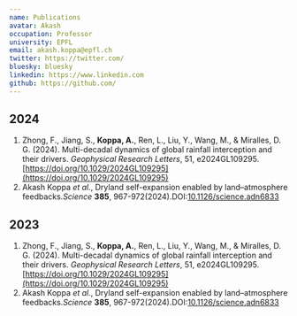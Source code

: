 ```yaml
---
name: Publications
avatar: Akash
occupation: Professor
university: EPFL
email: akash.koppa@epfl.ch
twitter: https://twitter.com/
bluesky: bluesky
linkedin: https://www.linkedin.com
github: https://github.com/
---
```


## 2024

1.  Zhong,  F., Jiang,  S., **Koppa,  A.**, Ren,  L., Liu,  Y., Wang,  M., & Miralles,  D. G. (2024). Multi-decadal dynamics of global rainfall interception and their drivers. _Geophysical Research Letters_, 51, e2024GL109295. [https://doi.org/10.1029/2024GL109295](https://doi.org/10.1029/2024GL109295)
2. Akash Koppa _et al._, Dryland self-expansion enabled by land–atmosphere feedbacks._Science_ **385**, 967-972(2024).DOI:[10.1126/science.adn6833](https://doi.org/10.1126/science.adn6833)


## 2023

1.  Zhong,  F., Jiang,  S., **Koppa,  A.**, Ren,  L., Liu,  Y., Wang,  M., & Miralles,  D. G. (2024). Multi-decadal dynamics of global rainfall interception and their drivers. _Geophysical Research Letters_, 51, e2024GL109295. [https://doi.org/10.1029/2024GL109295](https://doi.org/10.1029/2024GL109295)
2. Akash Koppa _et al._, Dryland self-expansion enabled by land–atmosphere feedbacks._Science_ **385**, 967-972(2024).DOI:[10.1126/science.adn6833](https://doi.org/10.1126/science.adn6833)
